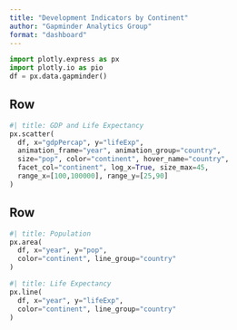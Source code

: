 ---
title: "Development Indicators by Continent"
author: "Gapminder Analytics Group"
format: "dashboard"
---

```{python}
import plotly.express as px
import plotly.io as pio
df = px.data.gapminder()
```

## Row {height=60%}

```{python}
#| title: GDP and Life Expectancy
px.scatter(
  df, x="gdpPercap", y="lifeExp",
  animation_frame="year", animation_group="country",
  size="pop", color="continent", hover_name="country",
  facet_col="continent", log_x=True, size_max=45,
  range_x=[100,100000], range_y=[25,90]
)
```

## Row {height=40%}

```{python}
#| title: Population
px.area(
  df, x="year", y="pop",
  color="continent", line_group="country"
)
```

```{python}
#| title: Life Expectancy
px.line(
  df, x="year", y="lifeExp",
  color="continent", line_group="country"
)
```
